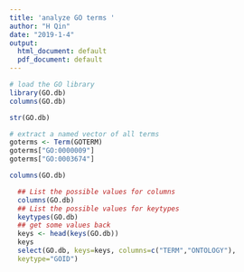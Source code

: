 ```yaml
---
title: 'analyze GO terms '
author: "H Qin"
date: "2019-1-4"
output:
  html_document: default
  pdf_document: default
---
```





```r
# load the GO library
library(GO.db)
columns(GO.db)
```

```r
str(GO.db)
```

```r
# extract a named vector of all terms
goterms <- Term(GOTERM)
goterms["GO:0000009"]
goterms["GO:0003674"]
```

```r
columns(GO.db)
```

```r
  ## List the possible values for columns
  columns(GO.db)
  ## List the possible values for keytypes
  keytypes(GO.db)
  ## get some values back
  keys <- head(keys(GO.db))
  keys
  select(GO.db, keys=keys, columns=c("TERM","ONTOLOGY"),
  keytype="GOID")
```

